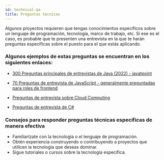 ```yaml
---
id: technical-qa
title: Preguntas técnicas
---
```


Algunos proyectos requieren que tengas conocimientos específicos sobre un lenguaje de programación, tecnología, marco de trabajo, etc. Si ese es el caso, es probable que te presenten una entrevista en la que te harán preguntas específicas sobre el puesto para el que estás aplicando.

### Algunos ejemplos de estas preguntas se encuentran en los siguientes enlaces:

- [300 Preguntas principales de entrevistas de Java (2022) - javatpoint](https://www.javatpoint.com/corejava-interview-questions)

- [70 Preguntas de entrevista de JavaScript - generalmente preguntadas para roles de frontend](https://dev.to/macmacky/70-javascript-interview-questions-5gfi)

- [Preguntas de entrevista sobre Cloud Computing](https://www.interviewbit.com/cloud-computing-interview-questions/)

- [Preguntas de entrevista de C#](https://www.interviewbit.com/c-sharp-interview-questions/)

### Consejos para responder preguntas técnicas específicas de manera efectiva

- Familiarízate con la tecnología o el lenguaje de programación.
- Obtén experiencia construyendo o contribuyendo a proyectos que utilicen la tecnología que deseas dominar.
- Sigue tutoriales o cursos sobre la tecnología específica.

